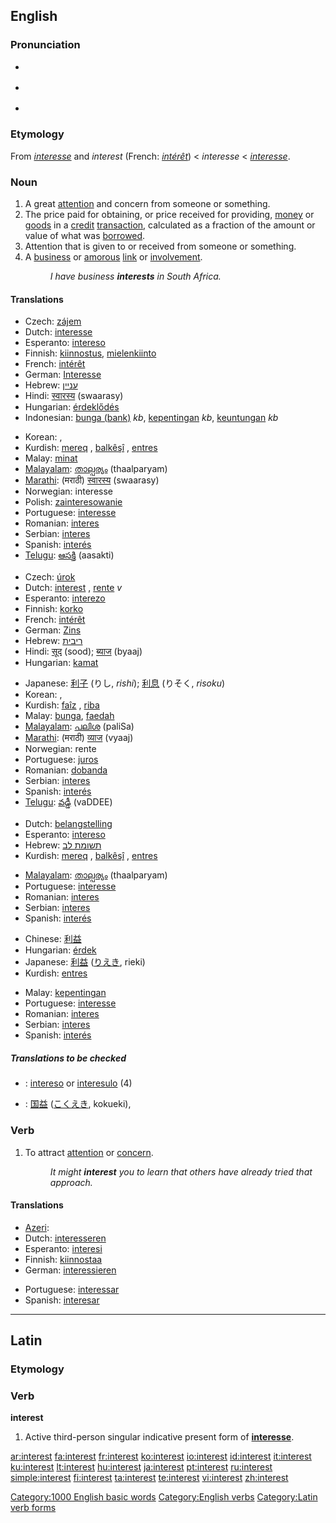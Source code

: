 {{wikipedia|dab=Interest (disambiguation)|Interest}}
==English==

{{rank|story|deep|meet|472|interest|brother|I've|longer}}

===Pronunciation===
* {{a|US}} {{IPA|/ˈɪntəɹəst/}}
* {{a|RP}} {{IPA|/ˈɪntrɛst/}}
* {{audio|en-us-interest.ogg|Audio (US)}}

===Etymology===
From {{OF.}} ''[[interesse]]'' and ''interest'' (French: ''[[intérêt]]'') < {{ML.}} ''interesse'' < {{L.}} ''[[interesse]]''.

===Noun===
{{wikipedia}}
{{en-noun}}

# A great [[attention]] and concern from someone or something.
# The price paid for obtaining, or price received for providing, [[money]] or [[goods]] in a [[credit]] [[transaction]], calculated as a fraction of the amount or value of what was [[borrow]]ed.
# Attention that is given to or received from someone or something.
# A [[business]] or [[amorous]] [[link]] or [[involvement]].
#: ''I have business '''interests''' in South Africa.''

====Translations====
{{trans-top|great attention and concern from someone}}
* Czech: [[zájem]] {{m}}
* Dutch: [[interesse]] {{f}}
* Esperanto: [[intereso]]
* Finnish: [[kiinnostus]], [[mielenkiinto]]
* French: [[intérêt]] {{m}}
* German: [[Interesse]] {{n}}
* Hebrew: [[עניין]] {{m}}
* Hindi: [[स्वारस्य]] (swaarasy)
* Hungarian: [[érdeklődés]]
* Indonesian: [[bunga (bank)]] ''kb'', [[penting|kepentingan]] ''kb'', [[keuntungan]] ''kb''
{{trans-mid}}
* Korean: {{ko-inline|흥미|heungmi}}, {{ko-inline|관심|gwansim}}
* Kurdish: [[mereq]] {{f}}, [[balkêşî]] {{f}}, [[entres]] {{f}}
* Malay: [[minat]]
* [[Malayalam]]: [[താല്പര്യം]] (thaalparyam)
* [[Marathi]]: (मराठी) [[स्वारस्य]] (swaarasy)
* Norwegian: interesse {{m}}
* Polish: [[zainteresowanie]] {{n}}
* Portuguese: [[interesse]] {{m}}
* Romanian: [[interes]] {{n}}
* Serbian: [[interes]] {{m}}
* Spanish: [[interés]] {{m}}
* [[Telugu]]: [[ఆసక్తి]] (aasakti)
{{trans-bottom}}

{{trans-top|the price of credit}}
* Czech: [[úrok]] {{m}}
* Dutch: [[interest]] {{m}}, [[rente]] ''v''
* Esperanto: [[interezo]]
* Finnish: [[korko]]
* French: [[intérêt]] {{m}}
* German: [[Zins]] {{m}}
* Hebrew: [[ריבית]] {{f}}
* Hindi: [[सूद]] (sood); [[ब्याज]] (byaaj)
* Hungarian: [[kamat]]
{{trans-mid}}
* Japanese: [[利子]] (りし, ''rishi''); [[利息]] (りそく, ''risoku'')
* Korean: {{ko-inline|이자|ija}}, {{ko-inline|이익|i-ik}}
* Kurdish: [[faîz]] {{f}}, [[riba]] {{f}}
* Malay: [[bunga]], [[faedah]]
* [[Malayalam]]: [[പലിശ]] (paliSa)
* [[Marathi]]: (मराठी) [[व्याज]] (vyaaj)
* Norwegian: rente {{f}}
* Portuguese: [[juros]] {{m}}
* Romanian: [[dobanda]]
* Serbian: [[interes]] {{m}}
* Spanish: [[interés]] {{m}}
* [[Telugu]]: [[వడ్డీ]] (vaDDEE)
{{trans-bottom}}

{{trans-top|attention that is given to or received from someone or something}}
* Dutch: [[belangstelling]] {{f}}
* Esperanto: [[intereso]]
* Hebrew: [[תשומת לב]] {{f}}
* Kurdish: [[mereq]] {{f}}, [[balkêşî]] {{f}}, [[entres]] {{f}}
{{trans-mid}}
* [[Malayalam]]: [[താല്പര്യം]] (thaalparyam)
* Portuguese: [[interesse]] {{m}}
* Romanian: [[interes]] {{n}}
* Serbian: [[interes]] {{m}}
* Spanish: [[interés]] {{m}}
{{trans-bottom}}

{{trans-top|business or amorous link or involvement}}
* Chinese: [[利益]]
* Hungarian: [[érdek]]
* Japanese: [[利益]] ([[りえき]], rieki)
* Kurdish: [[entres]] {{f}}
{{trans-mid}}
* Malay: [[kepentingan]]
* Portuguese: [[interesse]] {{m}}
* Romanian: [[interes]] {{n}}
* Serbian: [[interes]] {{m}}
* Spanish: [[interés]] {{m}}
{{trans-bottom}}

=====Translations to be checked=====
{{checktrans}}
{{top}}
* {{ttbc|Esperanto}}: [[intereso]] or [[interesulo]] (4)
* {{ttbc|Japanese}}: [[国益]] ([[こくえき]], kokueki),
{{mid}}
{{bottom}}

===Verb===
{{en-verb}}

# To attract [[attention]] or [[concern]].
#: ''It might '''interest''' you to learn that others have already tried that approach.''

====Translations====
{{top}}
* [[Azeri]]: {{t|az|maraq}}
* Dutch: [[interesseren]]
* Esperanto: [[interesi]]
* Finnish: [[kiinnostaa]]
* German: [[interessieren]]
{{mid}}
* Portuguese: [[interessar]]
* Spanish: [[interesar]]
{{bottom}}

[[Category:1000 English basic words]]
[[Category:English verbs]]

----

==Latin==

===Etymology===
{{inflected form of|interesse}}

===Verb===
'''interest'''

# Active third-person singular indicative present form of '''[[interesse]]'''.

[[Category:Latin verb forms]]

[[ar:interest]]
[[fa:interest]]
[[fr:interest]]
[[ko:interest]]
[[io:interest]]
[[id:interest]]
[[it:interest]]
[[ku:interest]]
[[lt:interest]]
[[hu:interest]]
[[ja:interest]]
[[pt:interest]]
[[ru:interest]]
[[simple:interest]]
[[fi:interest]]
[[ta:interest]]
[[te:interest]]
[[vi:interest]]
[[zh:interest]]